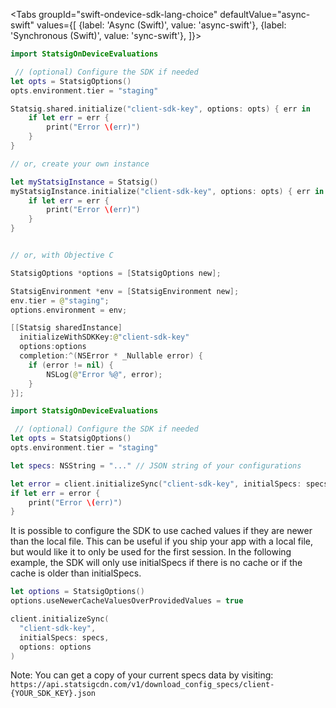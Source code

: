 
<Tabs
  groupId="swift-ondevice-sdk-lang-choice"
  defaultValue="async-swift"
  values={[
    {label: 'Async (Swift)', value: 'async-swift'},
    {label: 'Synchronous (Swift)', value: 'sync-swift'},
  ]}>

  <TabItem value="async-swift">

```swift
import StatsigOnDeviceEvaluations

 // (optional) Configure the SDK if needed
let opts = StatsigOptions()
opts.environment.tier = "staging"

Statsig.shared.initialize("client-sdk-key", options: opts) { err in
    if let err = err {
        print("Error \(err)")
    }
}

// or, create your own instance

let myStatsigInstance = Statsig()
myStatsigInstance.initialize("client-sdk-key", options: opts) { err in
    if let err = err {
        print("Error \(err)")
    }
}


// or, with Objective C

StatsigOptions *options = [StatsigOptions new];

StatsigEnvironment *env = [StatsigEnvironment new];
env.tier = @"staging";
options.environment = env;

[[Statsig sharedInstance] 
  initializeWithSDKKey:@"client-sdk-key"
  options:options
  completion:^(NSError * _Nullable error) {
    if (error != nil) {
        NSLog(@"Error %@", error);
    }
}];
```

  </TabItem>
  <TabItem value="sync-swift">


```swift
import StatsigOnDeviceEvaluations

 // (optional) Configure the SDK if needed
let opts = StatsigOptions()
opts.environment.tier = "staging"

let specs: NSString = "..." // JSON string of your configurations

let error = client.initializeSync("client-sdk-key", initialSpecs: specs)
if let err = error {
    print("Error \(err)")
}
```

It is possible to configure the SDK to use cached values if they are newer than the local file. 
This can be useful if you ship your app with a local file, but would like it to only be used for the first session. 
In the following example, the SDK will only use initialSpecs if there is no cache or if the cache is older than initialSpecs.

```swift
let options = StatsigOptions()
options.useNewerCacheValuesOverProvidedValues = true

client.initializeSync(
  "client-sdk-key", 
  initialSpecs: specs,
  options: options
)
```

Note: You can get a copy of your current specs data by visiting: `https://api.statsigcdn.com/v1/download_config_specs/client-{YOUR_SDK_KEY}.json`


  </TabItem>
</Tabs>


